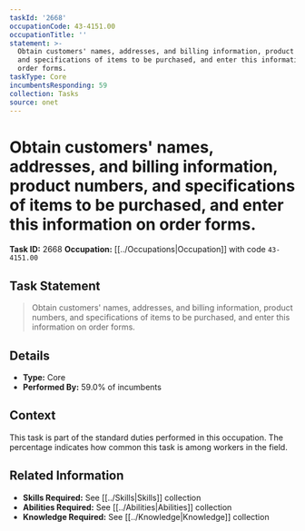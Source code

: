 ```yaml
---
taskId: '2668'
occupationCode: 43-4151.00
occupationTitle: ''
statement: >-
  Obtain customers' names, addresses, and billing information, product numbers,
  and specifications of items to be purchased, and enter this information on
  order forms.
taskType: Core
incumbentsResponding: 59
collection: Tasks
source: onet
---
```

# Obtain customers' names, addresses, and billing information, product numbers, and specifications of items to be purchased, and enter this information on order forms.

**Task ID:** 2668
**Occupation:** [[../Occupations|Occupation]] with code `43-4151.00`

## Task Statement

> Obtain customers' names, addresses, and billing information, product numbers, and specifications of items to be purchased, and enter this information on order forms.

## Details

- **Type:** Core
- **Performed By:** 59.0% of incumbents

## Context

This task is part of the standard duties performed in this occupation. The percentage indicates how common this task is among workers in the field.

## Related Information

- **Skills Required:** See [[../Skills|Skills]] collection
- **Abilities Required:** See [[../Abilities|Abilities]] collection
- **Knowledge Required:** See [[../Knowledge|Knowledge]] collection
